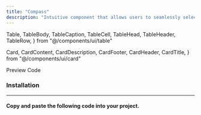 ```yaml
---
title: "Compass"
description: "Intuitive component that allows users to seamlessly select and navigate through cadinal orientations, ideal for maps, spatial orientation, and location tracking."
---
```



  Table,
  TableBody,
  TableCaption,
  TableCell,
  TableHead,
  TableHeader,
  TableRow,
} from "@/components/ui/table"

  Card,
  CardContent,
  CardDescription,
  CardFooter,
  CardHeader,
  CardTitle,
} from "@/components/ui/card"

<Tabs defaultValue="preview" className="mt-8">
  <TabsList>
    <TabsTrigger value="preview" className="w-32">
      Preview
    </TabsTrigger>
    <TabsTrigger value="source" className="w-32">
      Code
    </TabsTrigger>
  </TabsList>
  <TabsContent value="preview" className="pt-2">
    <ComponentPreview>
      <CompassDemo />
    </ComponentPreview>
  </TabsContent>
  <TabsContent value="source">
    <ComponentSource source="/examples/compass.tsx" expanded />
  </TabsContent>
</Tabs>

<h3 className="text-xl font-semibold mt-8 mb-4">Installation</h3>

---

<h4 className="text-base font-semibold mt-4 mb-6">
  Copy and paste the following code into your project.
</h4>

<ComponentSource source="/components/vibrant/compass.tsx" />

